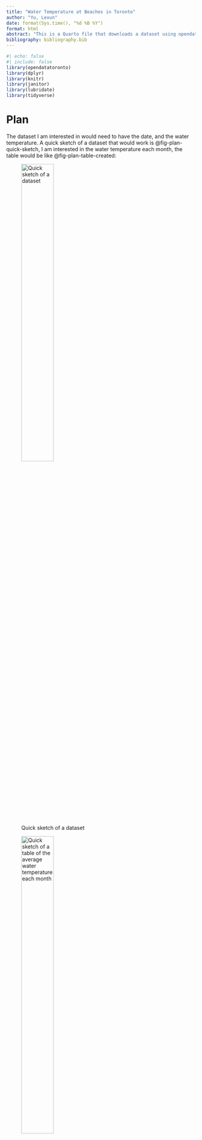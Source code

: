 ```yaml
---
title: "Water Temperature at Beaches in Toronto"
author: "Yu, Lexun"
date: format(Sys.time(), "%d %B %Y")
format: html
abstract: "This is a Quarto file that downloads a dataset using opendatatoronto, cleans it, and makes a graph."
bibliography: bibliography.bib
---
```


```r
#| echo: false
#| include: false
library(opendatatoronto)
library(dplyr)
library(knitr)
library(janitor)
library(lubridate)
library(tidyverse)
```

# Plan

The dataset I am interested in would need to have the date, and the water temperature. A quick sketch of a dataset that would work is @fig-plan-quick-sketch, I am interested in the water temperature each month, the table would be like @fig-plan-table-created: 

::: {#fig-plan layout-ncol="2" layout-valign="bottom"}
![Quick sketch of a dataset](Figures/figure1a-quick-sketch-of-dataset.png){#fig-plan-quick-sketch width="45%"}

![Quick sketch of a table of the average water temperature each month](Figures/figure1b-table-created.png){#fig-plan-table-created width="45%"}

Sketches of a potential dataset and table related to water temperature.
:::

Them I will draw a geom_point graph like @fig-graph: 

::: {#fig-plan layout-ncol="1" layout-valign="bottom"}

![Quick sketch of a graph](Figures/figure2-graph.png){#fig-graph width="100%"}

Sketches of a potential dataset and graph related to water temperature.
:::

# Simulate
```r
citation()
citation("ggplot2")
```

After examining the raw data, I found that there is only data between May and September. So, I am only generating simulated data between May and September
```r
set.seed(853)

simulated_temp_data <- 
    tibble(
        date = rep(x = as.Date("2016-05-01") + c(0:152), times = 1),
        water_temp = rpois(
            n = 153 * 1,
            lambda = 16
        )
    )

head(simulated_temp_data)
```

## Acquire and display the raw data

The following terminal output displays the raw data obtained from [opendatatoronto](https://open.toronto.ca/dataset/events-at-nathan-phillips-square/).
```r
#| echo: false
#| include: false

# get package
package <- show_package("toronto-beaches-observations")
package
 
# get all resources for this package
resources <- list_package_resources("toronto-beaches-observations")
 
# identify datastore resources; by default, Toronto Open Data sets datastore resource format to CSV for non-geospatial and GeoJSON for geospatial resources
datastore_resources <- filter(resources, tolower(format) %in% c('csv', 'geojson'))
```

```r
#| echo: false

# load the first datastore resource as a sample
raw_data <- filter(datastore_resources, row_number()==1) %>% get_resource()
head(raw_data)

write_csv(
  x = raw_data,
  file = "input/toronto_beaches.csv"
)
```

## Clean the data
Read the csv
```r
raw_toronto_beaches_data <-
  read_csv(
    file = "input/toronto_beaches.csv",
    show_col_types = FALSE
  )
head(raw_toronto_beaches_data)
```

Clean names

```r
cleaned_beaches_data <-
    clean_names(raw_toronto_beaches_data)
head(cleaned_beaches_data)
```

keep only the necessary date and water temperature information
```r
cleaned_beaches_data <-
  cleaned_beaches_data |>
  select(
    data_collection_date,
    water_temp
  )

cleaned_beaches_data <-
  cleaned_beaches_data |>
  rename(
    date = data_collection_date,
    temp = water_temp
  )

head(cleaned_beaches_data)
names(cleaned_beaches_data)

```

Write the new csv

```r
write_csv(
  x = cleaned_beaches_data,
  file = "output/cleaned_beaches_data.csv"
)
```

```r
beaches_clean <-
    read_csv("output/cleaned_beaches_data.csv", show_col_types = FALSE)
```

Group the cleaned data by year.
```r
summary_data <- beaches_clean |>
  mutate(temp_year = year(date)
  ) |>
  arrange(year(date)) |> 
  drop_na(temp) |> 
  summarise(number_temp = mean(temp),
            .by = temp_year)

write_csv(summary_data, file = "output/cleaned_beaches_data_year.csv")
summary_data |> kable()
```



# Explore

I can now make a graph of how water temperature change over time. 

```r
summary_data |>
  ggplot(aes(x = temp_year, y = number_temp)) +
  geom_point() +
  labs(x = "Year", y = "Water Temperature") +
  scale_color_brewer(palette = "Set1") +
  theme(legend.position = "bottom")
```